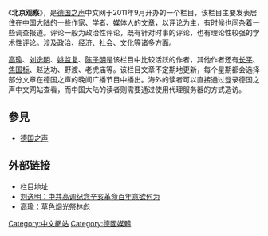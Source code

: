 《'''北京观察'''》，是[[德国之声|德国之声]]中文网于2011年9月开办的一个栏目，该栏目主要发表居住在[[中国大陆|中国大陆]]的一些作家、学者、媒体人的文章，以评论为主，有时候也间杂着一些调查报道。评论一般为政治性评论，既有针对时事的评论，也有理论性较强的学术性评论。涉及政治、经济、社会、文化等诸多方面。

[[高瑜|高瑜]]、[[刘逸明|刘逸明]]、[[姚监复|姚监复]]、[[陈子明|陈子明]]是该栏目中比较活跃的作者，其他作者还有[[长平|长平]]、[[焦国标|焦国标]]、赵达功、野渡、老虎庙等。该栏目文章不定期地更新，每个星期都会选择部分文章在德国之声的晚间广播节目中播出。海外的读者可以直接通过登录德国之声中文网站查看，而中国大陆的读者则需要通过使用代理服务器的方式造访。

==參見==
*[[德国之声|德国之声]]

==外部链接==
*[http://www.dw-world.de/dw/0,,30124,00.html 栏目地址]{{Wayback|url=http://www.dw-world.de/dw/0,,30124,00.html |date=20111018082942 }}
*[http://www.dw-world.de/dw/article/0,,15447042,00.html 刘逸明：中共高调纪念辛亥革命百年意欲何为]{{Wayback|url=http://www.dw-world.de/dw/article/0,,15447042,00.html |date=20111018214429 }} 
*[http://www.dw-world.de/dw/article/0,,15415174,00.html 高瑜：草色烟光祭林彪]{{Wayback|url=http://www.dw-world.de/dw/article/0,,15415174,00.html |date=20111016021342 }} 

[[Category:中文網站|Category:中文網站]]
[[Category:德國媒體|Category:德國媒體]]
